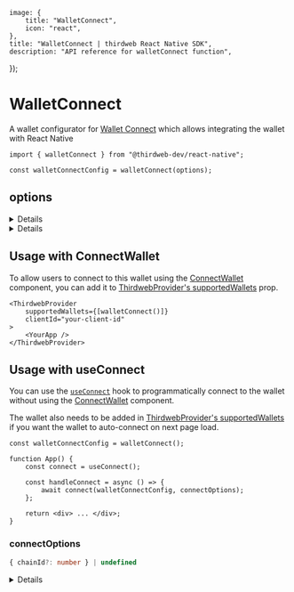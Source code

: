 
	image: {
		title: "WalletConnect",
		icon: "react",
	},
	title: "WalletConnect | thirdweb React Native SDK",
	description: "API reference for walletConnect function",
});

<WalletsBreadcrumb name="WalletConnect" slug="walletconnect" />

# WalletConnect

A wallet configurator for [Wallet Connect](/references/wallets/v2/WalletConnect) which allows integrating the wallet with React Native

```tsx
import { walletConnect } from "@thirdweb-dev/react-native";

const walletConnectConfig = walletConnect(options);
```

<CustomizeWalletConfigurator
	config="walletConnectConfig"
	configurator="walletConnect"
	connectUI="WalletConnectConnectUI"
	selectUI="WalletConnectSelectUI"
/>

## options

<Details summary="projectId" tags={["Recommended"]}>

Your project's unique identifier that can be obtained at [cloud.walletconnect.com](https://cloud.walletconnect.com). It is highly recommended to use your own project id and only use the default one for testing purposes.

It Enables following functionalities within Web3Modal:

- wallet and chain logos,
- optional WalletConnect RPC,
- support for all wallets from our Explorer and WalletConnect v2 support.

Defaults to thirdweb's common project id.

```javascript
import { WalletConnect } from "@thirdweb-dev/wallets";

const wallet = new WalletConnect({
	projectId: "<PROJECT_ID>",
});
```

</Details>

<Details id="recommended" summary="recommended">

Show this wallet as "recommended" in the [ConnectWallet Modal](/react-native/v0/components/ConnectWallet).

```ts
walletConnect({
	recommended: true,
});
```

</Details>

## Usage with ConnectWallet

To allow users to connect to this wallet using the [ConnectWallet](/react-native/v0/components/ConnectWallet) component, you can add it to [ThirdwebProvider's supportedWallets](/react-native/v0/connecting-wallets#supported-wallets) prop.

```tsx
<ThirdwebProvider
	supportedWallets={[walletConnect()]}
	clientId="your-client-id"
>
	<YourApp />
</ThirdwebProvider>
```

## Usage with useConnect

You can use the [`useConnect`](/references/react-native/v0/useConnect) hook to programmatically connect to the wallet without using the [ConnectWallet](/react-native/v0/components/ConnectWallet) component.

The wallet also needs to be added in [ThirdwebProvider's supportedWallets](/react-native/v0/connecting-wallets#supported-wallets) if you want the wallet to auto-connect on next page load.

```tsx
const walletConnectConfig = walletConnect();

function App() {
	const connect = useConnect();

	const handleConnect = async () => {
		await connect(walletConnectConfig, connectOptions);
	};

	return <div> ... </div>;
}
```

### connectOptions

```ts
{ chainId?: number } | undefined
```

<Details id="chainId" summary="chainId">

If `chainId` is provided, wallet will be connected and immediately switch to network with given `chainId`.

`Chain` object corresponding to this chainId from [@thirdweb-dev/chains](https://www.npmjs.com/package/@thirdweb-dev/chains) package must be specified in [ThirdwebProvider's supportedWallets](/react-native/v0/connecting-wallets#supported-wallets) prop as shown below

```tsx
import { Polygon } from "@thirdweb-dev/chains";
import { ThirdwebProvider } from "@thirdweb-dev/react-native";

export function YourApp() {
	return (
		<ThirdwebProvider supportedChains={[Polygon]} clientId="your-client-id">
			<App />
		</ThirdwebProvider>
	);
}
```

</Details>
